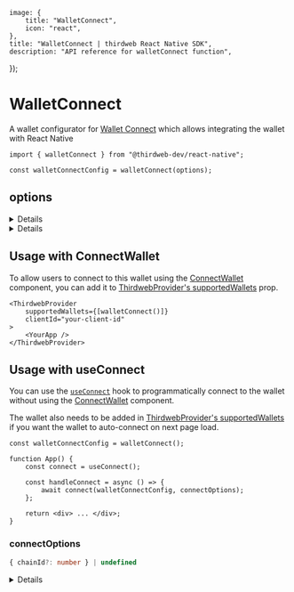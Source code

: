 
	image: {
		title: "WalletConnect",
		icon: "react",
	},
	title: "WalletConnect | thirdweb React Native SDK",
	description: "API reference for walletConnect function",
});

<WalletsBreadcrumb name="WalletConnect" slug="walletconnect" />

# WalletConnect

A wallet configurator for [Wallet Connect](/references/wallets/v2/WalletConnect) which allows integrating the wallet with React Native

```tsx
import { walletConnect } from "@thirdweb-dev/react-native";

const walletConnectConfig = walletConnect(options);
```

<CustomizeWalletConfigurator
	config="walletConnectConfig"
	configurator="walletConnect"
	connectUI="WalletConnectConnectUI"
	selectUI="WalletConnectSelectUI"
/>

## options

<Details summary="projectId" tags={["Recommended"]}>

Your project's unique identifier that can be obtained at [cloud.walletconnect.com](https://cloud.walletconnect.com). It is highly recommended to use your own project id and only use the default one for testing purposes.

It Enables following functionalities within Web3Modal:

- wallet and chain logos,
- optional WalletConnect RPC,
- support for all wallets from our Explorer and WalletConnect v2 support.

Defaults to thirdweb's common project id.

```javascript
import { WalletConnect } from "@thirdweb-dev/wallets";

const wallet = new WalletConnect({
	projectId: "<PROJECT_ID>",
});
```

</Details>

<Details id="recommended" summary="recommended">

Show this wallet as "recommended" in the [ConnectWallet Modal](/react-native/v0/components/ConnectWallet).

```ts
walletConnect({
	recommended: true,
});
```

</Details>

## Usage with ConnectWallet

To allow users to connect to this wallet using the [ConnectWallet](/react-native/v0/components/ConnectWallet) component, you can add it to [ThirdwebProvider's supportedWallets](/react-native/v0/connecting-wallets#supported-wallets) prop.

```tsx
<ThirdwebProvider
	supportedWallets={[walletConnect()]}
	clientId="your-client-id"
>
	<YourApp />
</ThirdwebProvider>
```

## Usage with useConnect

You can use the [`useConnect`](/references/react-native/v0/useConnect) hook to programmatically connect to the wallet without using the [ConnectWallet](/react-native/v0/components/ConnectWallet) component.

The wallet also needs to be added in [ThirdwebProvider's supportedWallets](/react-native/v0/connecting-wallets#supported-wallets) if you want the wallet to auto-connect on next page load.

```tsx
const walletConnectConfig = walletConnect();

function App() {
	const connect = useConnect();

	const handleConnect = async () => {
		await connect(walletConnectConfig, connectOptions);
	};

	return <div> ... </div>;
}
```

### connectOptions

```ts
{ chainId?: number } | undefined
```

<Details id="chainId" summary="chainId">

If `chainId` is provided, wallet will be connected and immediately switch to network with given `chainId`.

`Chain` object corresponding to this chainId from [@thirdweb-dev/chains](https://www.npmjs.com/package/@thirdweb-dev/chains) package must be specified in [ThirdwebProvider's supportedWallets](/react-native/v0/connecting-wallets#supported-wallets) prop as shown below

```tsx
import { Polygon } from "@thirdweb-dev/chains";
import { ThirdwebProvider } from "@thirdweb-dev/react-native";

export function YourApp() {
	return (
		<ThirdwebProvider supportedChains={[Polygon]} clientId="your-client-id">
			<App />
		</ThirdwebProvider>
	);
}
```

</Details>
